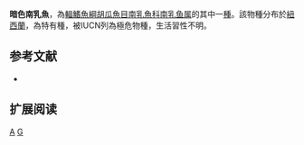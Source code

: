 {{Speciesbox 
| taxon = Galaxias pullus
| status = CR
| status_system = IUCN3.1
| authority = [[McDowall|McDowall]], 1997
| synonyms = 
}}

'''暗色南乳魚'''，為[[輻鰭魚綱|輻鰭魚綱]][[胡瓜魚目|胡瓜魚目]][[南乳魚科|南乳魚科]][[南乳鱼属|南乳鱼属]]的其中一[[種|種]]。該物種分布於[[紐西蘭|紐西蘭]]，為特有種，被IUCN列為極危物種，生活習性不明。

== 参考文献 ==
*{{FishBase_species|genus=Galaxias|species=pullus|year=2011|month=12}}

== 扩展阅读 ==
{{refbegin}}
{{wikispecies-inline|Galaxias pullus|暗色南乳魚}}
{{refend}}
{{Taxonbar|from=Q6421610}}

[[Category:南乳鱼属|A]]
[[Category:1997年描述的鱼类|G]]